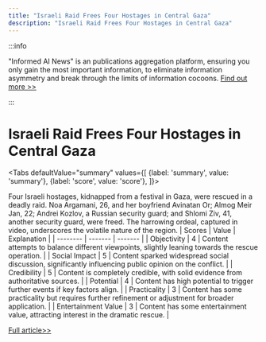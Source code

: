 ```yaml
---
title: "Israeli Raid Frees Four Hostages in Central Gaza"
description: "Israeli Raid Frees Four Hostages in Central Gaza"
---
```



:::info

"Informed AI News" is an publications aggregation platform, ensuring you only gain the most important information, to eliminate information asymmetry and break through the limits of information cocoons.  [Find out more >>](/)

:::

# Israeli Raid Frees Four Hostages in Central Gaza


<Tabs
	defaultValue="summary"
	values={[
	{label: 'summary', value: 'summary'},
	{label: 'score', value: 'score'},
]}>
<TabItem value="summary">


Four Israeli hostages, kidnapped from a festival in Gaza, were rescued in a deadly raid. Noa Argamani, 26, and her boyfriend Avinatan Or; Almog Meir Jan, 22; Andrei Kozlov, a Russian security guard; and Shlomi Ziv, 41, another security guard, were freed. The harrowing ordeal, captured in video, underscores the volatile nature of the region.
</TabItem>
<TabItem value="score">
	| Scores     | Value   | Explanation |
	| -------- | ------- | ------- |
	| Objectivity  | 4    | Content attempts to balance different viewpoints, slightly leaning towards the rescue operation.    |
	| Social Impact | 5     | Content sparked widespread social discussion, significantly influencing public opinion on the conflict.    |
	| Credibility    | 5    | Content is completely credible, with solid evidence from authoritative sources.    |
	| Potential    | 4    | Content has high potential to trigger further events if key factors align.    |
	| Practicality    | 3    | Content has some practicality but requires further refinement or adjustment for broader application.    |
	| Entertainment Value    | 3    | Content has some entertainment value, attracting interest in the dramatic rescue.    |
</TabItem>
</Tabs>

[Full article>>](https://www.bbc.co.uk/news/live/world-europe-69102543)
